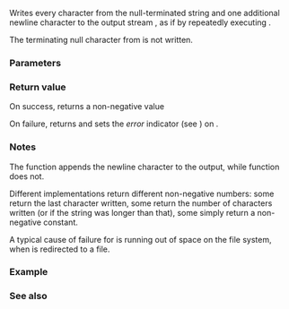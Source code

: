 {{cpp/title|puts}}
{{cpp/io/c/navbar}}
{{ddcl|header=cstdio|
int puts( const char *str );
}}
Writes every character from the null-terminated string {{tt|str}} and one additional newline character {{c|'\n'}} to the output stream {{lc|stdout}}, as if by repeatedly executing {{lc|std::fputc}}.

The terminating null character from {{tt|str}} is not written.

===Parameters===
{{par begin}}
{{par|str|character string to be written}}
{{par end}}

===Return value===
On success, returns a non-negative value

On failure, returns {{lc|EOF}} and sets the ''error'' indicator (see {{lc|std::ferror}}) on {{tt|stdout}}.

===Notes===
The {{tt|std::puts}} function appends the newline character to the output, while {{lc|std::fputs}} function does not.

Different implementations return different non-negative numbers: some return the last character written, some return the number of characters written (or {{lc|INT_MAX}} if the string was longer than that), some simply return a non-negative constant.

A typical cause of failure for {{tt|std::puts}} is running out of space on the file system, when {{tt|stdout}} is redirected to a file.

===Example===
{{example|code=
#include &lt;cstdio&gt;
 
int main()
{
    int rc = std::puts("Hello World");

    if (rc == EOF)
        std::perror("puts()"); // POSIX requires that errno is set
}
|output=
Hello World
}}

===See also===
{{dsc begin}}
{{dsc inc|cpp/io/c/dsc fputs}}
{{dsc inc|cpp/io/c/dsc fprintf}}
{{dsc see c|c/io/puts}}
{{dsc end}}

{{langlinks|de|es|fr|it|ja|pt|ru|zh}}